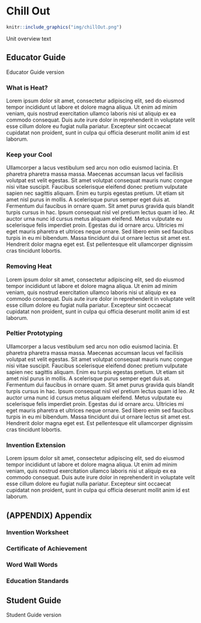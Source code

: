 # Chill Out
```r
knitr::include_graphics("img/chillOut.png")
```
Unit overview text

## Educator Guide
Educator Guide version

### What is Heat? {-}
Lorem ipsum dolor sit amet, consectetur adipiscing elit, sed do eiusmod tempor incididunt ut labore et dolore magna aliqua. Ut enim ad minim veniam, quis nostrud exercitation ullamco laboris nisi ut aliquip ex ea commodo consequat. Duis aute irure dolor in reprehenderit in voluptate velit esse cillum dolore eu fugiat nulla pariatur. Excepteur sint occaecat cupidatat non proident, sunt in culpa qui officia deserunt mollit anim id est laborum.

### Keep your Cool {-}
Ullamcorper a lacus vestibulum sed arcu non odio euismod lacinia. Et pharetra pharetra massa massa. Maecenas accumsan lacus vel facilisis volutpat est velit egestas. Sit amet volutpat consequat mauris nunc congue nisi vitae suscipit. Faucibus scelerisque eleifend donec pretium vulputate sapien nec sagittis aliquam. Enim eu turpis egestas pretium. Ut etiam sit amet nisl purus in mollis. A scelerisque purus semper eget duis at. Fermentum dui faucibus in ornare quam. Sit amet purus gravida quis blandit turpis cursus in hac. Ipsum consequat nisl vel pretium lectus quam id leo. At auctor urna nunc id cursus metus aliquam eleifend. Metus vulputate eu scelerisque felis imperdiet proin. Egestas dui id ornare arcu. Ultricies mi eget mauris pharetra et ultrices neque ornare. Sed libero enim sed faucibus turpis in eu mi bibendum. Massa tincidunt dui ut ornare lectus sit amet est. Hendrerit dolor magna eget est. Est pellentesque elit ullamcorper dignissim cras tincidunt lobortis.

### Removing Heat {-}
Lorem ipsum dolor sit amet, consectetur adipiscing elit, sed do eiusmod tempor incididunt ut labore et dolore magna aliqua. Ut enim ad minim veniam, quis nostrud exercitation ullamco laboris nisi ut aliquip ex ea commodo consequat. Duis aute irure dolor in reprehenderit in voluptate velit esse cillum dolore eu fugiat nulla pariatur. Excepteur sint occaecat cupidatat non proident, sunt in culpa qui officia deserunt mollit anim id est laborum.

### Peltier Prototyping {-}
Ullamcorper a lacus vestibulum sed arcu non odio euismod lacinia. Et pharetra pharetra massa massa. Maecenas accumsan lacus vel facilisis volutpat est velit egestas. Sit amet volutpat consequat mauris nunc congue nisi vitae suscipit. Faucibus scelerisque eleifend donec pretium vulputate sapien nec sagittis aliquam. Enim eu turpis egestas pretium. Ut etiam sit amet nisl purus in mollis. A scelerisque purus semper eget duis at. Fermentum dui faucibus in ornare quam. Sit amet purus gravida quis blandit turpis cursus in hac. Ipsum consequat nisl vel pretium lectus quam id leo. At auctor urna nunc id cursus metus aliquam eleifend. Metus vulputate eu scelerisque felis imperdiet proin. Egestas dui id ornare arcu. Ultricies mi eget mauris pharetra et ultrices neque ornare. Sed libero enim sed faucibus turpis in eu mi bibendum. Massa tincidunt dui ut ornare lectus sit amet est. Hendrerit dolor magna eget est. Est pellentesque elit ullamcorper dignissim cras tincidunt lobortis.

### Invention Extension {-}
Lorem ipsum dolor sit amet, consectetur adipiscing elit, sed do eiusmod tempor incididunt ut labore et dolore magna aliqua. Ut enim ad minim veniam, quis nostrud exercitation ullamco laboris nisi ut aliquip ex ea commodo consequat. Duis aute irure dolor in reprehenderit in voluptate velit esse cillum dolore eu fugiat nulla pariatur. Excepteur sint occaecat cupidatat non proident, sunt in culpa qui officia deserunt mollit anim id est laborum.

## (APPENDIX) Appendix 

### Invention Worksheet 

### Certificate of Achievement 

### Word Wall Words 

### Education Standards 


## Student Guide
Student Guide version